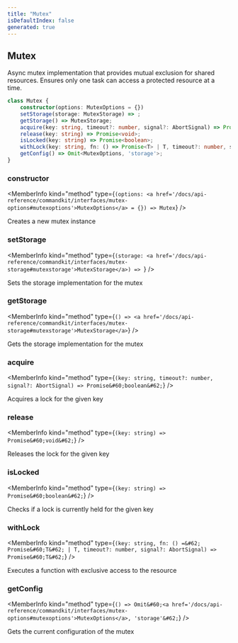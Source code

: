 ```yaml
---
title: "Mutex"
isDefaultIndex: false
generated: true
---
```



<!-- This file was generated from the CommandKit source. Do not modify. Instead, re-run the "docgen" script -->


## Mutex

<GenerationInfo sourceFile="packages/commandkit/src/utils/useful-stuff/mutex.ts" sourceLine="121" packageName="commandkit" />

Async mutex implementation that provides mutual exclusion for shared resources.
Ensures only one task can access a protected resource at a time.

```ts title="Signature"
class Mutex {
    constructor(options: MutexOptions = {})
    setStorage(storage: MutexStorage) => ;
    getStorage() => MutexStorage;
    acquire(key: string, timeout?: number, signal?: AbortSignal) => Promise<boolean>;
    release(key: string) => Promise<void>;
    isLocked(key: string) => Promise<boolean>;
    withLock(key: string, fn: () => Promise<T> | T, timeout?: number, signal?: AbortSignal) => Promise<T>;
    getConfig() => Omit<MutexOptions, 'storage'>;
}
```

<div className="members-wrapper">

### constructor

<MemberInfo kind="method" type={`(options: <a href='/docs/api-reference/commandkit/interfaces/mutex-options#mutexoptions'>MutexOptions</a> = {}) => Mutex`}   />

Creates a new mutex instance
### setStorage

<MemberInfo kind="method" type={`(storage: <a href='/docs/api-reference/commandkit/interfaces/mutex-storage#mutexstorage'>MutexStorage</a>) => `}   />

Sets the storage implementation for the mutex
### getStorage

<MemberInfo kind="method" type={`() => <a href='/docs/api-reference/commandkit/interfaces/mutex-storage#mutexstorage'>MutexStorage</a>`}   />

Gets the storage implementation for the mutex
### acquire

<MemberInfo kind="method" type={`(key: string, timeout?: number, signal?: AbortSignal) => Promise&#60;boolean&#62;`}   />

Acquires a lock for the given key
### release

<MemberInfo kind="method" type={`(key: string) => Promise&#60;void&#62;`}   />

Releases the lock for the given key
### isLocked

<MemberInfo kind="method" type={`(key: string) => Promise&#60;boolean&#62;`}   />

Checks if a lock is currently held for the given key
### withLock

<MemberInfo kind="method" type={`(key: string, fn: () =&#62; Promise&#60;T&#62; | T, timeout?: number, signal?: AbortSignal) => Promise&#60;T&#62;`}   />

Executes a function with exclusive access to the resource
### getConfig

<MemberInfo kind="method" type={`() => Omit&#60;<a href='/docs/api-reference/commandkit/interfaces/mutex-options#mutexoptions'>MutexOptions</a>, 'storage'&#62;`}   />

Gets the current configuration of the mutex


</div>
